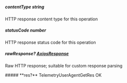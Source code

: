 
##### **contentType** string
HTTP response content type for this operation

##### **statusCode** number
HTTP response status code for this operation

##### **rawResponse?** [AxiosResponse](https://axios-http.com/docs/res_schema)
Raw HTTP response; suitable for custom response parsing

<Collapsible>
    ##### **res?** TelemetryUserAgentGetRes
    OK
    <Collapsible.Break/>
    <TelemetryUserAgentGetRes/>
</Collapsible>

